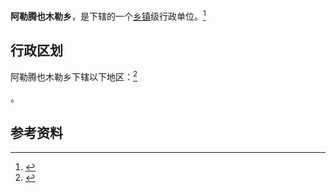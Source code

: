 {{中国乡级行政区|65/42/25/202/000}}

'''阿勒腾也木勒乡'''，是{{PRC admin/fullname|65/42/25/202/000|3}}下辖的一个[[乡镇|乡镇]]级行政单位。<ref>{{PRC admin/ref sgc|{{PRC admin/parent|65/42/25/202/000}}}}</ref>

== 行政区划 ==

阿勒腾也木勒乡下辖以下地区：<ref>{{PRC admin/ref sgc|65/42/25/202/000}}</ref>

{{PRC admin/children|65/42/25/202/000}}。

== 参考资料 ==

{{reflist}}

{{行政区划小作品}}
{{PRC admin/navcat|65/42/25/202/000}}
